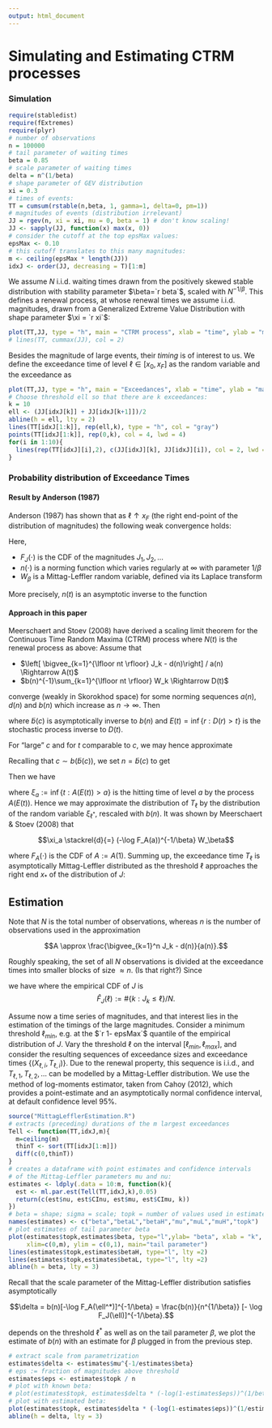 ```yaml
---
output: html_document
---
```

# Simulating and Estimating CTRM processes

### Simulation

```r
require(stabledist)
require(fExtremes)
require(plyr)
# number of observations 
n = 100000
# tail parameter of waiting times
beta = 0.85
# scale parameter of waiting times
delta = n^(1/beta)
# shape parameter of GEV distribution
xi = 0.3
# times of events:
TT = cumsum(rstable(n,beta, 1, gamma=1, delta=0, pm=1))
# magnitudes of events (distribution irrelevant)
JJ = rgev(n, xi = xi, mu = 0, beta = 1) # don't know scaling!
JJ <- sapply(JJ, function(x) max(x, 0))
# consider the cutoff at the top epsMax values:
epsMax <- 0.10
# this cutoff translates to this many magnitudes:
m <- ceiling(epsMax * length(JJ))
idxJ <- order(JJ, decreasing = T)[1:m] 
```

We assume $N$ i.i.d. waiting times drawn from the positively skewed stable
distribution with stability parameter $\beta=`r beta`$, scaled with 
$N^{-1/\beta}$. This defines a renewal process, at whose renewal times we
assume i.i.d. magnitudes, drawn from a Generalized Extreme Value Distribution
with shape parameter $\xi = `r xi`$: 

```r
plot(TT,JJ, type = "h", main = "CTRM process", xlab = "time", ylab = "magnitude")
# lines(TT, cummax(JJ), col = 2)
```

Besides the magnitude of large events, their *timing* is of interest to us. 
We define the exceedance time of level $\ell \in [x_0,x_F]$ as
the random variable
\begin{align*}
T_\ell = \inf\{t: M(N(t)) > \ell\}
\end{align*}
and the exceedance as 
\begin{align*}
X_\ell = M(N(T_\ell)) - \ell.
\end{align*}

```r
plot(TT,JJ, type = "h", main = "Exceedances", xlab = "time", ylab = "magnitude", col = "gray")
# Choose threshold ell so that there are k exceedances:
k = 10
ell <- (JJ[idxJ[k]] + JJ[idxJ[k+1]])/2
abline(h = ell, lty = 2)
lines(TT[idxJ[1:k]], rep(ell,k), type = "h", col = "gray")
points(TT[idxJ[1:k]], rep(0,k), col = 4, lwd = 4)
for(i in 1:10){
  lines(rep(TT[idxJ][i],2), c(JJ[idxJ][k], JJ[idxJ][i]), col = 2, lwd = 4) 
}
```

### Probability distribution of Exceedance Times

#### Result by Anderson (1987)

Anderson (1987) has shown that as $\ell \uparrow x_F$ 
(the right end-point of the distribution of magnitudes)
the following weak convergence holds: 

\begin{align}
\frac{T_\ell}{n(1/(1-F_J(\ell)))} \Rightarrow W_\beta.
\end{align}
Here, 

- $F_J(\cdot)$ is the CDF of the magnitudes $J_1, J_2, \ldots$
- $n(\cdot)$ is a norming function which varies regularly at $\infty$
  with parameter $1/\beta$
- $W_\beta$ is a Mittag-Leffler random variable, defined via its
  Laplace transform
  
\begin{align}
\newcommand{\ex}{\mathbf E}
\ex[\exp(-\lambda W_\beta)] = \frac{1}{1 + \lambda^\beta}.
\end{align}

More precisely, $n(t)$ is an asymptotic inverse to the function

\begin{align}
g(t) := 
\frac{t}{\Gamma(2-\beta) \int_0^t(1-F_W(u))\,du}
\in RV_\infty(\beta)
\end{align}

#### Approach in this paper

Meerschaert and Stoev (2008) have derived a scaling limit theorem for
the Continuous Time Random Maxima (CTRM) process
\begin{align}
M(t) = \bigvee_{k=1}^{N(t)} J_k
\end{align}
where $N(t)$ is the renewal process as above: Assume that

- $\left[ \bigvee_{k=1}^{\lfloor nt \rfloor} J_k - d(n)\right] / a(n) \Rightarrow A(t)$
- $b(n)^{-1}\sum_{k=1}^{\lfloor nt \rfloor} W_k \Rightarrow D(t)$

converge (weakly in Skorokhod space) for some norming sequences $a(n)$,
$d(n)$ and $b(n)$ which increase as $n \to \infty$. Then 

\begin{align}
\frac{M(ct) - d(\tilde b(c))}{a(\tilde b(c))}
\Rightarrow
A(E(t)), \quad c \to \infty
\end{align}

where 
$\tilde b(c)$ is asymptotically inverse to $b(n)$ and
$E(t) = \inf\{r: D(r) > t\}$ is the stochastic process inverse to $D(t)$.

For "large" $c$ and for $t$ comparable to $c$, we may hence approximate 

\begin{align}
M(t) \approx a(\tilde b(c)) A(E(t/c)) + d(\tilde b(c)). 
\end{align}

Recalling that $c \sim b(\tilde b(c))$, we set $n = \tilde b(c)$
to get

\begin{align}
M(t) \approx a(n) A(E(t/b(n))) + d(n). 
\end{align}

Then we have 

\begin{align}
T_\ell > t \Longleftrightarrow M(t) \le \ell
\stackrel{\approx}{\Longleftrightarrow}
A(E(t/b(n))) \le \frac{\ell - d(n)}{a(n)} =: \ell^*
\\
\Longleftrightarrow
\xi_{\ell^*} > t/b(n)
\Longleftrightarrow
b(n) \xi_{\ell^*} > t
\end{align}

where $\xi_a := \inf\{t: A(E(t)) > a\}$ is the hitting time of level
$a$ by the process $A(E(t))$. Hence we may approximate the distribution
of $T_\ell$ by the distribution of the random variable $\xi_{\ell^*}$, rescaled
with $b(n)$.  It was shown by Meerschaert & Stoev (2008) that 

$$\xi_a \stackrel{d}{=} (-\log F_A(a))^{-1/\beta} W_\beta$$

where $F_A(\cdot)$ is the CDF of $A:= A(1)$. Summing up, the exceedance
time $T_\ell$ is asymptotically Mittag-Leffler distributed
as the threshold $\ell$ approaches the right end $x_*$ of the distribution
of $J$:

\begin{align}
T_\ell \stackrel{a}{\sim} {\rm ML}\left(\beta, b(n) [-\log F_A(\ell^*)]^{-1/\beta}\right)
\end{align}



## Estimation

Note that $N$ is the total number of observations, whereas $n$ is the number
of observations used in the approximation

$$A \approx \frac{\bigvee_{k=1}^n J_k - d(n)}{a(n)}.$$

Roughly speaking, the set of all $N$ observations is divided at the
exceedance times into smaller blocks of size $\approx n$. 
(Is that right?) Since

\begin{align}
\bigvee_{k=1}^n J_k \le \ell \stackrel{\approx}{\Longleftrightarrow}
A \le \ell^*,
\end{align}
we have 
\begin{align}
-\log F_A(\ell^*) 
\approx -n \log F_J(\ell)
\approx -n \log \hat F_J(\ell)
\approx n (1- \hat F_J(\ell))
\approx n \#\{k: J_k > \ell\} / N,
\end{align}
where the empirical CDF of $J$ is 
$$\hat F_J(\ell) := \#\{k: J_k \le \ell\}/N.$$

Assume now a time series of magnitudes, and that interest lies in the
estimation of the timings of the large magnitudes.
Consider a minimum threshold $\ell_{min}$, e.g. at the $`r 1- epsMax`$ quantile
of the empirical distribution of $J$.
Vary the threshold $\ell$ on the interval $[\ell_{min}, \ell_{max}]$, and consider
the resulting sequences of exceedance sizes and exceedance times 
$\{(X_{\ell,i}, T_{\ell,i})\}$. 
Due to the renewal property, this sequence is i.i.d., and 
$T_{\ell,1}, T_{\ell,2}, \ldots$ can be modelled by a Mittag-Leffler
distribution. We use the method of log-moments estimator, taken from 
Cahoy (2012), which provides a point-estimate and an asymptotically normal
confidence interval, at default confidence level 95%. 


```r
source("MittagLefflerEstimation.R")
# extracts (preceding) durations of the m largest exceedances
Tell <- function(TT,idxJ,m){
  m=ceiling(m)
  thinT <- sort(TT[idxJ[1:m]])
  diff(c(0,thinT))
}
# creates a dataframe with point estimates and confidence intervals
# of the Mittag-Leffler parameters mu and nu:
estimates <- ldply(.data = 10:m, function(k){
  est <- ml.par.est(Tell(TT,idxJ,k),0.05)
  return(c(est$nu, est$CInu, est$mu, est$CImu, k))
})
# beta = shape; sigma = scale; topk = number of values used in estimate
names(estimates) <- c("beta","betaL","betaH","mu","muL","muH","topk")
# plot estimates of tail parameter beta
plot(estimates$topk,estimates$beta, type="l",ylab= "beta", xlab = "k", 
     xlim=c(0,m), ylim = c(0,1), main="tail parameter")
lines(estimates$topk,estimates$betaH, type="l", lty =2)
lines(estimates$topk,estimates$betaL, type="l", lty =2)
abline(h = beta, lty = 3)
```

Recall that the scale parameter of the Mittag-Leffler distribution satisfies
asymptotically

$$\delta = b(n)[-\log F_A(\ell^*)]^{-1/\beta}
= \frac{b(n)}{n^{1/\beta}} [- \log F_J(\ell)]^{-1/\beta}.$$





depends on the threshold $\ell^*$ as well as on the tail parameter $\beta$, 
we plot the estimate of $b(n)$
\begin{align}
b(n) = \delta \times (-\log(1-\varepsilon(\ell^*)))^{1/\beta}
\end{align}
with an estimate for $\beta$ plugged in from the previous step. 

```r
# extract scale from parametrization
estimates$delta <- estimates$mu^{-1/estimates$beta}
# eps := fraction of magnitudes above threshold
estimates$eps <- estimates$topk / n 
# plot with known beta:
# plot(estimates$topk, estimates$delta * (-log(1-estimates$eps))^(1/beta), type="l", xlab = "k", ylab = "delta (beta known)", main="scale parameter")
# plot with estimated beta:
plot(estimates$topk, estimates$delta * (-log(1-estimates$eps))^(1/estimates$beta), type="l", ylim=c(0,2*delta), xlab = "k", ylab = "delta (beta unknown)", main="scale parameter")
abline(h = delta, lty = 3)
```



